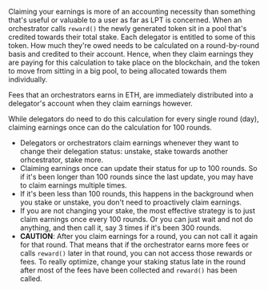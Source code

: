 Claiming your earnings is more of an accounting necessity than something that's useful or valuable to a user as far as LPT is concerned. When an orchestrator calls `reward()` the newly generated token sit in a pool that's credited towards their total stake. Each delegator is entitled to some of this token. How much they're owed needs to be calculated on a round-by-round basis and credited to their account. Hence, when they claim earnings they are paying for this calculation to take place on the blockchain, and the token to move from sitting in a big pool, to being allocated towards them individually.

Fees that an orchestrators earns in ETH, are immediately distributed into a delegator's account when they claim earnings however.

While delegators do need to do this calculation for every single round (day), claiming earnings once can do the calculation for 100 rounds.

- Delegators or orchestrators claim earnings whenever they want to change their delegation status: unstake, stake towards another orhcestrator, stake more.
- Claiming earnings once can update their status for up to 100 rounds. So if it's been longer than 100 rounds since the last update, you may have to claim earnings multiple times.
- If it's been less than 100 rounds, this happens in the background when you stake or unstake, you don't need to proactively claim earnings.
- If you are not changing your stake, the most effective strategy is to just claim earnings once every 100 rounds. Or you can just wait and not do anything, and then call it, say 3 times if it's been 300 rounds.
- **CAUTION**: After you claim earnings for a round, you can not call it again for that round. That means that if the orchestrator earns more fees or calls `reward()` later in that round, you can not access those rewards or fees. To really optimize, change your staking status late in the round after most of the fees have been collected and `reward()` has been called.

